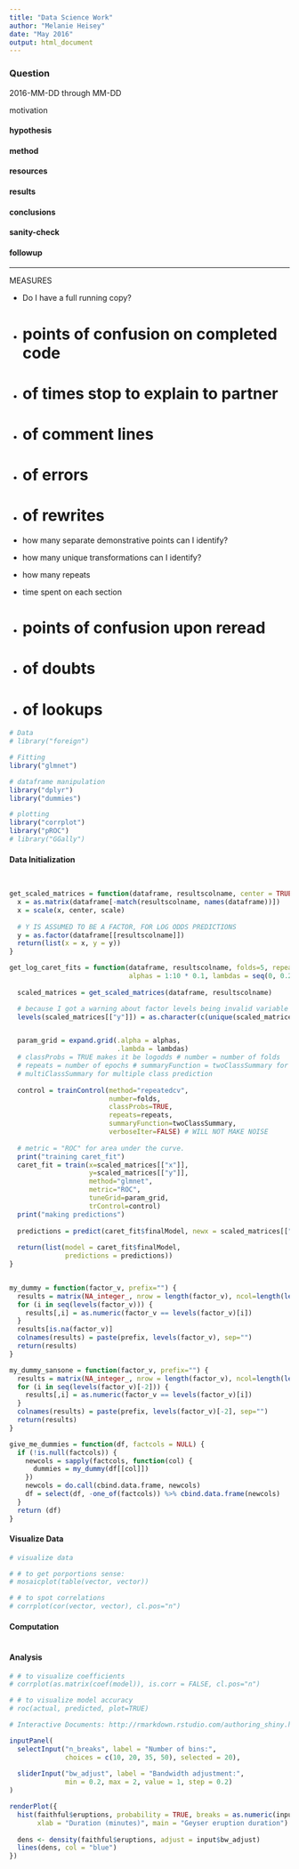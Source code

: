 ```yaml
---
title: "Data Science Work"
author: "Melanie Heisey"
date: "May 2016"
output: html_document
---
```


### Question
2016-MM-DD through MM-DD

motivation

#### hypothesis

#### method

#### resources

#### results

#### conclusions

#### sanity-check

#### followup

---

MEASURES

- Do I have a full running copy?
- # points of confusion on completed code

- # of times stop to explain to partner
- # of comment lines
- # of errors
- # of rewrites

- how many separate demonstrative points can I identify?
- how many unique transformations can I identify?
- how many repeats

- time spent on each section
- # points of confusion upon reread


- # of doubts
- # of lookups




```r
# Data
# library("foreign")

# Fitting
library("glmnet")

# dataframe manipulation
library("dplyr")
library("dummies")

# plotting
library("corrplot")
library("pROC")
# library("GGally")

```


#### Data Initialization

```r

```

<!--
### Utility functions
-->
```r

```
```r

get_scaled_matrices = function(dataframe, resultscolname, center = TRUE, scale = TRUE) {
  x = as.matrix(dataframe[-match(resultscolname, names(dataframe))])
  x = scale(x, center, scale)
  
  # Y IS ASSUMED TO BE A FACTOR, FOR LOG ODDS PREDICTIONS
  y = as.factor(dataframe[[resultscolname]])
  return(list(x = x, y = y))
}

get_log_caret_fits = function(dataframe, resultscolname, folds=5, repeats=1,
                              alphas = 1:10 * 0.1, lambdas = seq(0, 0.25, length.out=25)) {
  
  scaled_matrices = get_scaled_matrices(dataframe, resultscolname)

  # because I got a warning about factor levels being invalid variable names
  levels(scaled_matrices[["y"]]) = as.character(c(unique(scaled_matrices[["y"]])))


  param_grid = expand.grid(.alpha = alphas,
                           .lambda = lambdas)
  # classProbs = TRUE makes it be logodds # number = number of folds
  # repeats = number of epochs # summaryFunction = twoClassSummary for binary prediction
  # multiClassSummary for multiple class prediction
  
  control = trainControl(method="repeatedcv",
                         number=folds,
                         classProbs=TRUE,
                         repeats=repeats,
                         summaryFunction=twoClassSummary,
                         verboseIter=FALSE) # WILL NOT MAKE NOISE
  
  # metric = "ROC" for area under the curve.
  print("training caret_fit")
  caret_fit = train(x=scaled_matrices[["x"]],
                    y=scaled_matrices[["y"]],
                    method="glmnet",
                    metric="ROC",
                    tuneGrid=param_grid,
                    trControl=control)
  print("making predictions")
  
  predictions = predict(caret_fit$finalModel, newx = scaled_matrices[["x"]], s=caret_fit$finalModel$lambdaOpt)
  
  return(list(model = caret_fit$finalModel,
              predictions = predictions))
}


my_dummy = function(factor_v, prefix="") {
  results = matrix(NA_integer_, nrow = length(factor_v), ncol=length(levels(factor_v)))
  for (i in seq(levels(factor_v))) {
    results[,i] = as.numeric(factor_v == levels(factor_v)[i])
  }
  results[is.na(factor_v)]
  colnames(results) = paste(prefix, levels(factor_v), sep="")
  return(results)
}

my_dummy_sansone = function(factor_v, prefix="") {
  results = matrix(NA_integer_, nrow = length(factor_v), ncol=length(levels(factor_v))-1)
  for (i in seq(levels(factor_v)[-2])) {
    results[,i] = as.numeric(factor_v == levels(factor_v)[i])
  }
  colnames(results) = paste(prefix, levels(factor_v)[-2], sep="")
  return(results)
}

give_me_dummies = function(df, factcols = NULL) {
  if (!is.null(factcols)) {
    newcols = sapply(factcols, function(col) { 
      dummies = my_dummy(df[[col]])
    })
    newcols = do.call(cbind.data.frame, newcols)
    df = select(df, -one_of(factcols)) %>% cbind.data.frame(newcols)
  }
  return (df)
}

```

#### Visualize Data

```r
# visualize data

# # to get porportions sense:
# mosaicplot(table(vector, vector))

# # to spot correlations
# corrplot(cor(vector, vector), cl.pos="n")

```

#### Computation
<!--

prcomp()
factanal()

-->

```r

```

#### Analysis
```r

# # to visualize coefficients
# corrplot(as.matrix(coef(model)), is.corr = FALSE, cl.pos="n")

# # to visualize model accuracy
# roc(actual, predicted, plot=TRUE)

```

<!--
# WISHLIST
give a grouping var to map out coefficient differences
    year_coefficients = lapply(unique(support_df$year), function(votingyear) {
    #   print(paste("year", votingyear))
    #   year_df = filter(support_df, year == votingyear)
    #   for (name in names(year_df)) {
    #     if (length(unique(year_df[[name]])) < 2) {
    #       year_df = year_df[-match(name, names(year_df))]
    #     }
    #   }

# fancy report with grid.arrange
# write fn to print a named vector transposed.

# get residuals, plot residuals

# take a long df and make it tall
# rows are like ids, columns are like factors, all of the points go on same scale
# so you can plot (x = rownum, y = all the column vals, color by which columns)


# SCREE PLOTS
# plot all the distributions of a dataframe's columns on a nice plot.
# put on a reasonable number of multiplot, making multiple multiplots as necessary
# if only 2-4 columns, use ggpairs

-->
```r
# Interactive Documents: http://rmarkdown.rstudio.com/authoring_shiny.html
```

```r
inputPanel(
  selectInput("n_breaks", label = "Number of bins:",
              choices = c(10, 20, 35, 50), selected = 20),
  
  sliderInput("bw_adjust", label = "Bandwidth adjustment:",
              min = 0.2, max = 2, value = 1, step = 0.2)
)

renderPlot({
  hist(faithful$eruptions, probability = TRUE, breaks = as.numeric(input$n_breaks),
       xlab = "Duration (minutes)", main = "Geyser eruption duration")
  
  dens <- density(faithful$eruptions, adjust = input$bw_adjust)
  lines(dens, col = "blue")
})
```

